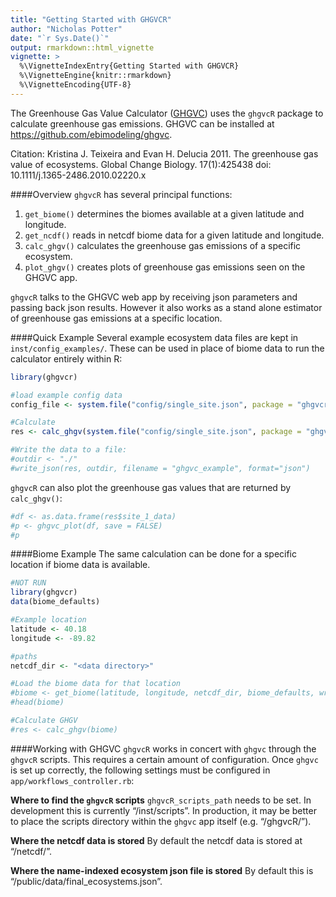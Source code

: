 ```yaml
---
title: "Getting Started with GHGVCR"
author: "Nicholas Potter"
date: "`r Sys.Date()`"
output: rmarkdown::html_vignette
vignette: >
  %\VignetteIndexEntry{Getting Started with GHGVCR}
  %\VignetteEngine{knitr::rmarkdown}
  %\VignetteEncoding{UTF-8}
---
```


The Greenhouse Gas Value Calculator ([GHGVC](http://www.ecosystemservicescalc.org/)) uses the `ghgvcR` package to calculate greenhouse gas emissions. GHGVC can be installed at [https://github.com/ebimodeling/ghgvc](https://github.com/ebimodeling/ghgvc).

Citation: Kristina J. Teixeira and Evan H. Delucia 2011. The greenhouse gas value of ecosystems. Global Change Biology. 17(1):425438 doi: 10.1111/j.1365-2486.2010.02220.x

####Overview
`ghgvcR` has several principal functions:

1. `get_biome()` determines the biomes available at a given latitude and longitude.
1. `get_ncdf()` reads in netcdf biome data for a given latitude and longitude.
2. `calc_ghgv()` calculates the greenhouse gas emissions of a specific ecosystem.
3. `plot_ghgv()` creates plots of greenhouse gas emissions seen on the GHGVC app.

`ghgvcR` talks to the GHGVC web app by receiving json parameters and passing back json results. However it also works as a stand alone estimator of greenhouse gas emissions at a specific location.

####Quick Example
Several example ecosystem data files are kept in `inst/config_examples/`. These can be used in place of biome data to run the calculator entirely within R:

```r
library(ghgvcr)

#load example config data
config_file <- system.file("config/single_site.json", package = "ghgvcr")

#Calculate
res <- calc_ghgv(system.file("config/single_site.json", package = "ghgvcr"))

#Write the data to a file:
#outdir <- "./"
#write_json(res, outdir, filename = "ghgvc_example", format="json")
```

`ghgvcR` can also plot the greenhouse gas values that are returned by `calc_ghgv()`:

``` r
#df <- as.data.frame(res$site_1_data)
#p <- ghgvc_plot(df, save = FALSE)
#p

```

####Biome Example
The same calculation can be done for a specific location if biome data is available.

```r
#NOT RUN
library(ghgvcr)
data(biome_defaults)

#Example location
latitude <- 40.18
longitude <- -89.82

#paths
netcdf_dir <- "<data directory>"

#Load the biome data for that location
#biome <- get_biome(latitude, longitude, netcdf_dir, biome_defaults, write_data = FALSE)
#head(biome)

#Calculate GHGV
#res <- calc_ghgv(biome)
```

####Working with GHGVC
`ghgvcR` works in concert with `ghgvc` through the `ghgvcR` scripts. This requires a certain amount of configuration. Once `ghgvc` is set up correctly, the following settings must be configured in `app/workflows_controller.rb`:

**Where to find the `ghgvcR` scripts**
`ghgvcR_scripts_path` needs to be set. In development this is currently "<ghgvcR repository directory>/inst/scripts". In production, it may be better to place the scripts directory within the `ghgvc` app itself (e.g. "<ghgvc directory>/ghgvcR/").

**Where the netcdf data is stored**
By default the netcdf data is stored at "<ghgvc directory>/netcdf/".

**Where the name-indexed ecosystem json file is stored**
By default this is "<ghgvc directory>/public/data/final_ecosystems.json".


